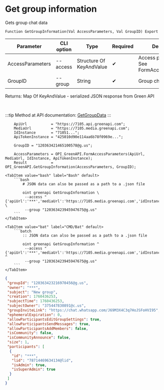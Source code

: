 ﻿---
sidebar_position: 1
description: Get group information and other functions to work with Green API in the Open Integration Package, a free open-source integration library for 1C:Enterprise 8, OneScript and CLI
keywords: [1C, 1С, 1С:Enterprise, 1С:Enterprise 8.3, API, Integration, Services, Exchange, OneScript, CLI, Green API]
---


# Get group information
 Gets group chat data



`Function GetGroupInformation(Val AccessParameters, Val GroupID) Export`

  | Parameter | CLI option | Type | Required | Description |
  |-|-|-|-|-|
  | AccessParameters | --access | Structure Of KeyAndValue | &#x2714; | Access parameters. See FormAccessParameters |
  | GroupID | --group | String | &#x2714; | Group chat identifier |

  
  Returns:  Map Of KeyAndValue - serialized JSON response from Green API

<br/>

:::tip
Method at API documentation: [GetGroupData](https://green-api.com/docs/api/groups/GetGroupData/)
:::
<br/>


```bsl title="1C:Enterprise/OneScript code example"
    ApiUrl           = "https://7105.api.greenapi.com";
    MediaUrl         = "https://7105.media.greenapi.com";
    IdInstance       = "71051...";
    ApiTokenInstance = "425010d90e114aa6b78f0969e...";

    GroupID = "120363421465100578@g.us";

    AccessParameters = OPI_GreenAPI.FormAccessParameters(ApiUrl, MediaUrl, IdInstance, ApiTokenInstance);
    Result           = OPI_GreenAPI.GetGroupInformation(AccessParameters, GroupID);
```
 

 <Tabs>
  
    <TabItem value="bash" label="Bash" default>
        ```bash
            # JSON data can also be passed as a path to a .json file
            
            oint greenapi GetGroupInformation \
             --access "{'apiUrl':'***','mediaUrl':'https://7105.media.greenapi.com','idInstance':'7105187566','apiTokenInstance':'***'}" \
             --group "120363423945947675@g.us"
        ```
    </TabItem>
  
    <TabItem value="bat" label="CMD/Bat" default>
        ```batch
            :: JSON data can also be passed as a path to a .json file
            
            oint greenapi GetGroupInformation ^
             --access "{'apiUrl':'***','mediaUrl':'https://7105.media.greenapi.com','idInstance':'7105187566','apiTokenInstance':'***'}" ^
             --group "120363423945947675@g.us"
        ```
    </TabItem>
</Tabs>


```json title="Result"
{
 "groupId": "120363423216970456@g.us",
 "owner": "***",
 "subject": "New group",
 "creation": 1760436253,
 "subjectTime": 1760436253,
 "subjectOwner": "375447830891@c.us",
 "groupInviteLink": "https://chat.whatsapp.com/J69M3X4C3q7HoJSFoHVI95",
 "ephemeralExpiration": 0,
 "allowParticipantsEditGroupSettings": true,
 "allowParticipantsSendMessages": true,
 "allowParticipantsAddMembers": false,
 "isCommunity": false,
 "isCommunityAnnounce": false,
 "size": 1,
 "participants": [
  {
   "id": "***",
   "lid": "78714469634134@lid",
   "isAdmin": true,
   "isSuperAdmin": true
  }
 ]
}
```
